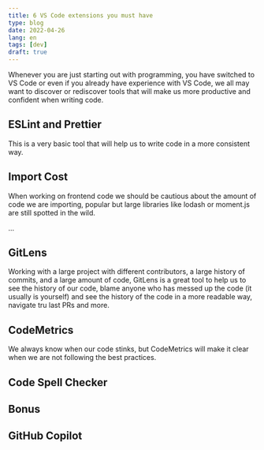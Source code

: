 ```yaml
---
title: 6 VS Code extensions you must have
type: blog
date: 2022-04-26
lang: en
tags: [dev]
draft: true
---
```


Whenever you are just starting out with programming, you have switched to VS Code or even if you already have experience with VS Code, we all may want to discover or rediscover tools that will make us more productive and confident when writing code.

## ESLint and Prettier

This is a very basic tool that will help us to write code in a more consistent way.

## Import Cost

When working on frontend code we should be cautious about the amount of code we are importing, popular but large libraries like lodash or moment.js are still spotted in the wild.

...

## GitLens

Working with a large project with different contributors, a large history of commits, and a large amount of code, GitLens is a great tool to help us to see the history of our code, blame anyone who has messed up the code (it usually is yourself) and see the history of the code in a more readable way, navigate tru last PRs and more.

## CodeMetrics

We always know when our code stinks, but CodeMetrics will make it clear when we are not following the best practices.

## Code Spell Checker

## Bonus

## GitHub Copilot

